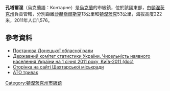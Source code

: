 {{no footnotes|time=2015-09-15T00:11:36+00:00}}
{{coord|48|5|11|N|38|30|39|E|scale:100000|display=title}}

'''孔塔爾涅'''（烏克蘭語：Контарне）是[[烏克蘭|烏克蘭]]的市級鎮，位於該國東部，由[[頓涅茨克州|頓涅茨克州]]負責管轄，分別距離[[沙赫喬爾斯克_(烏克蘭)|沙赫喬爾斯克]]13公里和[[頓涅茨克|頓涅茨克]]53公里，海拔高度222米，2011年人口1,576。

==參考資料==
*[http://gska2.rada.gov.ua/pls/z7502/A036?rdat1=08.12.2010&vf7551=1079  Постанова Донецької обласної ради]{{dead link|date=2017年12月 |bot=InternetArchiveBot |fix-attempted=yes }}
*[https://web.archive.org/web/20121010205321/http://stat6.stat.lviv.ua/PXWEB2007/ukr/publ/2011/chnas.zip Державний комітет статистики України. Чисельність наявного населення України на 1 січня 2011 року, Київ-2011 (doc)]
* [http://www.shahtarsk.org.ua/ Сторінка на сайті Шахтарської міськради]{{Wayback|url=http://www.shahtarsk.org.ua/ |date=20160109155441 }}
* [http://espreso.tv/article/2014/08/01/ato_tryvaye АТО триває] {{Wayback|url=http://espreso.tv/article/2014/08/01/ato_tryvaye |date=20160304111328 }}

{{DEFAULTSORT:Контарне}}
[[Category:頓涅茨克州市級鎮|Category:頓涅茨克州市級鎮]]


{{Donetsk-geo-stub}}